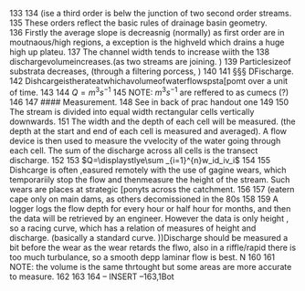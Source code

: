  133 
 134 (ise a third order is belw the junction of two second order streams.
 135 These orders reflect the basic rules of drainage basin geometry.  
 136 Firstly the average slope is decreasnig (normally) as first order are in moutnaous/high regions, a exception is the highveld which drains a huge high up plateu.
 137 The channel width tends to increase wiith the
 138 discharge volume increases . (as two streams are joining. )
 139 Particle size of substrata decreases, (through a filtering porcess, )
 140 
 141 §§§ DFischarge. 
 142 Dishcarge is the rate at which a volume of water flows pst a [pomt over a unit of time. 
 143 
 144 $Q=m^3s^{-1}$
 145 NOTE: $m^3s^{-1}$ are reffered to as cumecs (?) 
 146 
 147 #### Measurement. 
 148 See in back of prac handout one 
 149 
 150 The stream is divided into equal width rectangular cells vertically downwards. 
 151 The width and the depth of each cell will be measured. (the depth at the start and end of each cell is measured and averaged). A flow device is then used to             measure the vvelocity of the water going through each cell. The sum of the discharge across all cells is the transect discharge. 
 152 
 153 $Q=\displaystlye\sum _{i=1}^{n}w_id_iv_i$
 154 
 155 Dishcarge is often ,easured remotely with the use of gagine wears, which temporariily stop the flow and thenmeasure the height of the stream. Such wears are places 
     at strategic [ponyts across the catchment. 
 156 
 157 (eatern cape only on main dams, as others decomissioned in the 80s
 158 
 159 A logger logs the flow depth for every hour or half hour for months, and then the data will be retrieved by an engineer. However the data is only height , so a          racing curve, which has a relation of measures of height and discharge. (basically a standard curve. ))Discharge should be measured a bit before the wear as the         wear retards the flwo, also in a riffle/rapid there is too much turbulance, so a smooth depp laminar flow is best. N
 160 
 161 NOTE: the volume is the same thrtought but some areas are more accurate to measure. 
 162 
 163 
 164 
-- INSERT --                                                                                                                                           163,1         Bot
